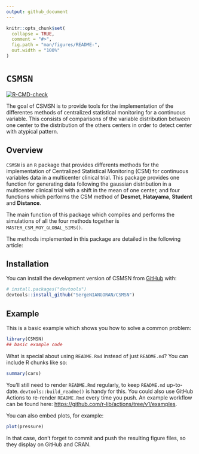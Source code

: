 ```yaml
---
output: github_document
---
```


<!-- README.md is generated from README.Rmd. Please edit that file -->

```r
knitr::opts_chunk$set(
  collapse = TRUE,
  comment = "#>",
  fig.path = "man/figures/README-",
  out.width = "100%"
)
```

# `CSMSN`

<!-- badges: start -->
[![R-CMD-check](https://github.com/SergeNIANGORAN/CSMSN/actions/workflows/R-CMD-check.yaml/badge.svg)](https://github.com/SergeNIANGORAN/CSMSN/actions/workflows/R-CMD-check.yaml)
<!-- badges: end -->

The goal of CSMSN is to provide tools for the implementation of the differentes methods of centralized statistical monitoring for a continuous variable. This consists of comparisons of the variable distribution between one center to the distribution of the others centers in order to detect center with atypical pattern.

## Overview

`CSMSN` is an `R` package that provides differents methods for the implementation of Centralized Statistical Monitoring (CSM) for continuous variables data in a multicenter clinical trial.
This package provides one function for generating data following the gaussian distribution in a multicenter clinical trial with a shift in the mean of one center, and four functions which performs the CSM method of **Desmet**, **Hatayama**, **Student** and **Distance**.

The main function of this package which compiles and performs the simulations of all the four methods together is `MASTER_CSM_MOY_GLOBAL_SIMS()`.

The methods implemented in this package are detailed in the following article:


## Installation

You can install the development version of CSMSN from [GitHub](https://github.com/) with:

``` r
# install.packages("devtools")
devtools::install_github("SergeNIANGORAN/CSMSN")
```

## Example

This is a basic example which shows you how to solve a common problem:

```r
library(CSMSN)
## basic example code
```

What is special about using `README.Rmd` instead of just `README.md`? You can include R chunks like so:

```r
summary(cars)
```

You'll still need to render `README.Rmd` regularly, to keep `README.md` up-to-date. `devtools::build_readme()` is handy for this. You could also use GitHub Actions to re-render `README.Rmd` every time you push. An example workflow can be found here: <https://github.com/r-lib/actions/tree/v1/examples>.

You can also embed plots, for example:

```r
plot(pressure)
```

In that case, don't forget to commit and push the resulting figure files, so they display on GitHub and CRAN.
